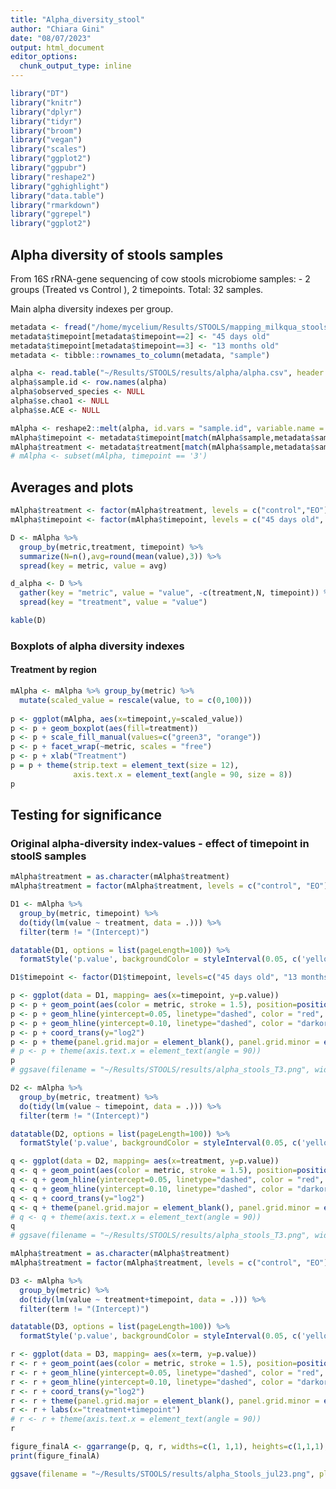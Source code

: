 ```yaml
---
title: "Alpha_diversity_stool"
author: "Chiara Gini"
date: "08/07/2023"
output: html_document
editor_options: 
  chunk_output_type: inline
---
```


```r
library("DT")
library("knitr")
library("dplyr")
library("tidyr")
library("broom")
library("vegan")
library("scales")
library("ggplot2")
library("ggpubr")
library("reshape2")
library("gghighlight")
library("data.table")
library("rmarkdown")
library("ggrepel")
library("ggplot2")
```

## Alpha diversity of stools samples

From 16S rRNA-gene sequencing of cow stools microbiome samples:
- 2 groups (Treated vs Control ), 2 timepoints.
Total: 32 samples.

Main alpha diversity indexes per group. 

```r
metadata <- fread("/home/mycelium/Results/STOOLS/mapping_milkqua_stools.csv")
metadata$timepoint[metadata$timepoint==2] <- "45 days old"
metadata$timepoint[metadata$timepoint==3] <- "13 months old"
metadata <- tibble::rownames_to_column(metadata, "sample")

alpha <- read.table("~/Results/STOOLS/results/alpha/alpha.csv", header = TRUE, sep = ",")
alpha$sample.id <- row.names(alpha)
alpha$observed_species <- NULL
alpha$se.chao1 <- NULL
alpha$se.ACE <- NULL

mAlpha <- reshape2::melt(alpha, id.vars = "sample.id", variable.name = "metric", value.name = "value")
mAlpha$timepoint <- metadata$timepoint[match(mAlpha$sample,metadata$sample)]
mAlpha$treatment <- metadata$treatment[match(mAlpha$sample,metadata$sample)]
# mAlpha <- subset(mAlpha, timepoint == '3')
```

## Averages and plots

```r
mAlpha$treatment <- factor(mAlpha$treatment, levels = c("control","EO"))
mAlpha$timepoint <- factor(mAlpha$timepoint, levels = c("45 days old", "13 months old") )

D <- mAlpha %>%
  group_by(metric,treatment, timepoint) %>%
  summarize(N=n(),avg=round(mean(value),3)) %>%
  spread(key = metric, value = avg)

d_alpha <- D %>%
  gather(key = "metric", value = "value", -c(treatment,N, timepoint)) %>%
  spread(key = "treatment", value = "value")

kable(D)
```

### Boxplots of alpha diversity indexes

#### Treatment by region

```r
mAlpha <- mAlpha %>% group_by(metric) %>%
  mutate(scaled_value = rescale(value, to = c(0,100)))
  
p <- ggplot(mAlpha, aes(x=timepoint,y=scaled_value)) 
p <- p + geom_boxplot(aes(fill=treatment))
p <- p + scale_fill_manual(values=c("green3", "orange"))
p <- p + facet_wrap(~metric, scales = "free")
p <- p + xlab("Treatment")
p = p + theme(strip.text = element_text(size = 12),
              axis.text.x = element_text(angle = 90, size = 8))
p
```

## Testing for significance

### Original alpha-diversity index-values - effect of timepoint in stoolS samples

```r
mAlpha$treatment = as.character(mAlpha$treatment)
mAlpha$treatment = factor(mAlpha$treatment, levels = c("control", "EO"))

D1 <- mAlpha %>%
  group_by(metric, timepoint) %>%
  do(tidy(lm(value ~ treatment, data = .))) %>%
  filter(term != "(Intercept)")

datatable(D1, options = list(pageLength=100)) %>% 
  formatStyle('p.value', backgroundColor = styleInterval(0.05, c('yellow', 'white')))
```

```r
D1$timepoint <- factor(D1$timepoint, levels=c("45 days old", "13 months old"))

p <- ggplot(data = D1, mapping= aes(x=timepoint, y=p.value))
p <- p + geom_point(aes(color = metric, stroke = 1.5), position=position_jitter(h=0, w=0.25))
p <- p + geom_hline(yintercept=0.05, linetype="dashed", color = "red", size=0.5)
p <- p + geom_hline(yintercept=0.10, linetype="dashed", color = "darkorange", size=0.5)
p <- p + coord_trans(y="log2") 
p <- p + theme(panel.grid.major = element_blank(), panel.grid.minor = element_blank()) + scale_y_continuous(breaks=pretty_breaks(n=20)) + scale_y_continuous(breaks = c(0, 0.05, 0.10, 1))
# p <- p + theme(axis.text.x = element_text(angle = 90))
p
# ggsave(filename = "~/Results/STOOLS/results/alpha_stools_T3.png", width = 4, height = 4, plot = p, device = "png")
```

```r
D2 <- mAlpha %>%
  group_by(metric, treatment) %>%
  do(tidy(lm(value ~ timepoint, data = .))) %>%
  filter(term != "(Intercept)")

datatable(D2, options = list(pageLength=100)) %>% 
  formatStyle('p.value', backgroundColor = styleInterval(0.05, c('yellow', 'white')))
```

```r
q <- ggplot(data = D2, mapping= aes(x=treatment, y=p.value))
q <- q + geom_point(aes(color = metric, stroke = 1.5), position=position_jitter(h=0, w=0.25))
q <- q + geom_hline(yintercept=0.05, linetype="dashed", color = "red", size=0.5)
q <- q + geom_hline(yintercept=0.10, linetype="dashed", color = "darkorange", size=0.5)
q <- q + coord_trans(y="log2")
q <- q + theme(panel.grid.major = element_blank(), panel.grid.minor = element_blank()) + scale_y_continuous(breaks=pretty_breaks(n=20)) + scale_y_continuous(breaks = c(0, 0.05, 0.10, 1))
# q <- q + theme(axis.text.x = element_text(angle = 90))
q
# ggsave(filename = "~/Results/STOOLS/results/alpha_stools_T3.png", width = 4, height = 4, plot = p, device = "png")
```

```r
mAlpha$treatment = as.character(mAlpha$treatment)
mAlpha$treatment = factor(mAlpha$treatment, levels = c("control", "EO"))

D3 <- mAlpha %>%
  group_by(metric) %>%
  do(tidy(lm(value ~ treatment+timepoint, data = .))) %>%
  filter(term != "(Intercept)")

datatable(D3, options = list(pageLength=100)) %>% 
  formatStyle('p.value', backgroundColor = styleInterval(0.05, c('yellow', 'white')))
```

```r
r <- ggplot(data = D3, mapping= aes(x=term, y=p.value))
r <- r + geom_point(aes(color = metric, stroke = 1.5), position=position_jitter(h=0, w=0.25))
r <- r + geom_hline(yintercept=0.05, linetype="dashed", color = "red", size=0.5)
r <- r + geom_hline(yintercept=0.10, linetype="dashed", color = "darkorange", size=0.5)
r <- r + coord_trans(y="log2") 
r <- r + theme(panel.grid.major = element_blank(), panel.grid.minor = element_blank()) + scale_y_continuous(breaks=pretty_breaks(n=20)) + scale_y_continuous(breaks = c(0, 0.05, 0.10, 1))
r <- r + labs(x="treatment+timepoint")
# r <- r + theme(axis.text.x = element_text(angle = 90))
r
```


```r
figure_finalA <- ggarrange(p, q, r, widths=c(1, 1,1), heights=c(1,1,1),  labels=c("A", "B", "C"), ncol=3, nrow=1 )
print(figure_finalA)

ggsave(filename = "~/Results/STOOLS/results/alpha_Stools_jul23.png", plot = figure_finalA, device = "png", width = 20, height = 5)
```



